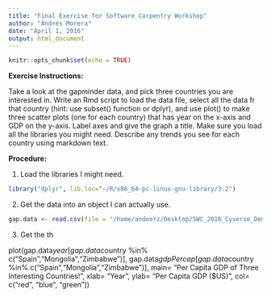 ```yaml
---
title: "Final Exercise for Software Carpentry Workshop"
author: "Andrés Morera"
date: "April 1, 2016"
output: html_document
---
```


```r
knitr::opts_chunk$set(echo = TRUE)
```
**Exercise Instructions:**

Take a look at the gapminder data, and pick three countries you are interested in.  Write an Rmd script to load the data file, select all the data fr that country (hint: use subset() function or dplyr), and use plot() to make three scatter plots (one for each country) that has year on the x-axis and GDP on the y-axis.  Label axes and give the graph a title.  Make sure you load all the libraries you might need.  Describe any trends you see for each country using markdown text.

**Procedure:**

1. Load the libraries I might need. 

```r
library("dplyr", lib.loc="~/R/x86_64-pc-linux-gnu-library/3.2")
```

2. Get the data into an object I can actually use.

```r
gap.data <- read.csv(file = "/home/andeerz/Desktop/SWC_2016_Cyverse_Demo/gapminder_stuff/gapminder.csv")

```

3. Get the th

plot(gap.data$year[gap.data$country %in% c("Spain","Mongolia","Zimbabwe")], gap.data$gdpPercap[gap.data$country %in% c("Spain","Mongolia","Zimbabwe")], main= "Per Capita GDP of Three Interesting Countries!", xlab= "Year", ylab= "Per Capita GDP ($US)", col= c("red", "blue", "green"))



